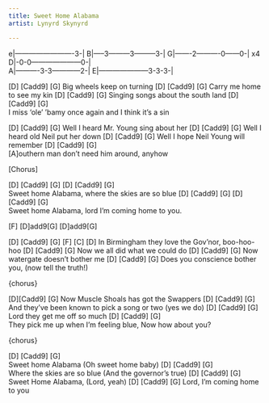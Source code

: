 ```yaml
---
title: Sweet Home Alabama
artist: Lynyrd Skynyrd

---
```


:::{.song-tab}
e|-------------------------3-|
B|-----3---------3---------3-|
G|-------2----------0------0-|  x4
D|-0-0---------------------0-|     
A|----------3-3------------2-|
E|---------------------3-3-3-|
:::

[D] [Cadd9]       [G]
Big wheels keep on turning
[D]     [Cadd9]        [G]
Carry me home to see my kin
[D]    [Cadd9]         [G]
Singing songs about the south land
[D]     [Cadd9]        [G]                           
I miss 'ole' 'bamy once again and I think it's a sin

[D]             [Cadd9]          [G]
Well I heard Mr. Young sing about her
[D]             [Cadd9]      [G]
Well I heard old Neil put her down
[D]             [Cadd9]    [G]
Well I hope Neil Young will remember
[D]       [Cadd9]            [G]               
[A]outhern man don’t need him around, anyhow

[Chorus]

:::{.song-chorus}
[D]  [Cadd9] [G]   [D]       [Cadd9]      [G]        
Sweet home Alabama, where the skies are so blue
[D]  [Cadd9] [G]   [D]       [Cadd9]       [G]     
Sweet home Alabama, lord I’m coming home to you.
:::

[F]
[D]add9[G]
[D]add9[G]

[D]      [Cadd9]           [G]      [F] [C] [D]
In Birmingham they love the Gov'nor, boo-hoo-hoo
[D]       [Cadd9]           [G]
Now we all did what we could do
[D]      [Cadd9]     [G]
Now watergate doesn't bother me
[D]      [Cadd9]          [G]
Does you conscience bother you, (now tell the truth!)

{chorus}

[D][Cadd9]                   [G]
Now Muscle Shoals has got the Swappers
[D]             [Cadd9]                 [G]
And they've been known to pick a song or two (yes we do)
[D]      [Cadd9]       [G]
Lord they get me off so much
[D]         [Cadd9]            [G]   
They pick me up when I'm feeling blue, Now how about you?

{chorus}

[D]  [Cadd9] [G]     
Sweet home Alabama (Oh sweet home baby)
[D]      [Cadd9]      [G]   
Where the skies are so blue (And the governor's true)
[D]  [Cadd9] [G]
Sweet Home Alabama, (Lord, yeah)
[D]      [Cadd9]        [G]
Lord, I'm coming home to you
